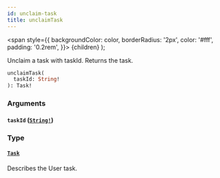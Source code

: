 ```yaml
---
id: unclaim-task
title: unclaimTask
---
```


<span
style={{
      backgroundColor: color,
      borderRadius: '2px',
      color: '#fff',
      padding: '0.2rem',
    }}>
{children}
</span>
);

Unclaim a task with taskId. Returns the task.

```graphql
unclaimTask(
  taskId: String!
): Task!

```

### Arguments

#### `taskId` ([`String!`](../../../../../../../docs/apis-tools/tasklist-api/scalars/string.mdx))

### Type

#### [`Task`](../../../../../../../docs/apis-tools/tasklist-api/objects/task.mdx)

Describes the User task.
